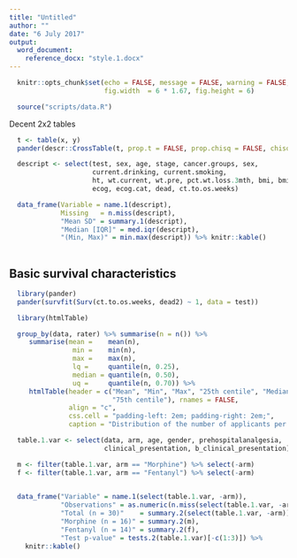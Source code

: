 ```yaml
---
title: "Untitled"
author: ""
date: "6 July 2017"
output:
  word_document:  
    reference_docx: "style.1.docx"
---
```


```r

  knitr::opts_chunk$set(echo = FALSE, message = FALSE, warning = FALSE, 
                        fig.width  = 6 * 1.67, fig.height = 6)

  source("scripts/data.R")

```

Decent 2x2 tables

```r

  t <- table(x, y)
  pander(descr::CrossTable(t, prop.t = FALSE, prop.chisq = FALSE, chisq = FALSE))

```


```r


  descript <- select(test, sex, age, stage, cancer.groups, sex,
                     current.drinking, current.smoking,
                     ht, wt.current, wt.pre, pct.wt.loss.3mth, bmi, bmi.cat, 
                     ecog, ecog.cat, dead, ct.to.os.weeks)

  data_frame(Variable = name.1(descript),
             Missing   = n.miss(descript),
             "Mean SD" = summary.1(descript),
             "Median [IQR]" = med.iqr(descript),
             "(Min, Max)" = min.max(descript)) %>% knitr::kable()
  
```

## Basic survival characteristics

```r

  library(pander)
  pander(survfit(Surv(ct.to.os.weeks, dead2) ~ 1, data = test)) 

```


```r

  library(htmlTable)

  group_by(data, rater) %>% summarise(n = n()) %>%
     summarise(mean =    mean(n),
                min =    min(n),
                max =    max(n),
                lq =     quantile(n, 0.25),
                median = quantile(n, 0.50),
                uq =     quantile(n, 0.70)) %>% 
     htmlTable(header = c("Mean", "Min", "Max", "25th centile", "Median", 
                          "75th centile"), rnames = FALSE, 
               align = "c",
               css.cell = "padding-left: 2em; padding-right: 2em;", 
               caption = "Distribution of the number of applicants per rater")
```


```r

  table.1.var <- select(data, arm, age, gender, prehospitalanalgesia, 
                        clinical_presentation, b_clinical_presentation)

  m <- filter(table.1.var, arm == "Morphine") %>% select(-arm)
  f <- filter(table.1.var, arm == "Fentanyl") %>% select(-arm)

  
  data_frame("Variable" = name.1(select(table.1.var, -arm)),
             "Observations" = as.numeric(n.miss(select(table.1.var, -arm))),
             "Total (n = 30)"    = summary.2(select(table.1.var, -arm)),
             "Morphine (n = 16)" = summary.2(m),
             "Fentanyl (n = 14)" = summary.2(f),
             "Test p-value" = tests.2(table.1.var)[-c(1:3)]) %>% 
    knitr::kable()


  
  
```
